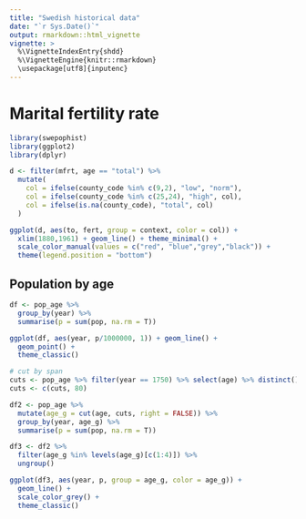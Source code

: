 ```yaml
---
title: "Swedish historical data"
date: "`r Sys.Date()`"
output: rmarkdown::html_vignette
vignette: >
  %\VignetteIndexEntry{shdd}
  %\VignetteEngine{knitr::rmarkdown}
  \usepackage[utf8]{inputenc}
---
```


# Marital fertility rate

```r
library(swepophist)
library(ggplot2)
library(dplyr)
```

```r
d <- filter(mfrt, age == "total") %>% 
  mutate(
    col = ifelse(county_code %in% c(9,2), "low", "norm"),
    col = ifelse(county_code %in% c(25,24), "high", col),
    col = ifelse(is.na(county_code), "total", col)
  )

ggplot(d, aes(to, fert, group = context, color = col)) + 
  xlim(1880,1961) + geom_line() + theme_minimal() + 
  scale_color_manual(values = c("red", "blue","grey","black")) + 
  theme(legend.position = "bottom")
```

## Population by age

```r

df <- pop_age %>%
  group_by(year) %>%
  summarise(p = sum(pop, na.rm = T))

ggplot(df, aes(year, p/1000000, 1)) + geom_line() + 
  geom_point() +
  theme_classic()

# cut by span
cuts <- pop_age %>% filter(year == 1750) %>% select(age) %>% distinct() %>% .$age
cuts <- c(cuts, 80)

df2 <- pop_age %>%
  mutate(age_g = cut(age, cuts, right = FALSE)) %>%
  group_by(year, age_g) %>%
  summarise(p = sum(pop, na.rm = T))

df3 <- df2 %>%
  filter(age_g %in% levels(age_g)[c(1:4)]) %>%
  ungroup()

ggplot(df3, aes(year, p, group = age_g, color = age_g)) + 
  geom_line() + 
  scale_color_grey() +
  theme_classic()
```

